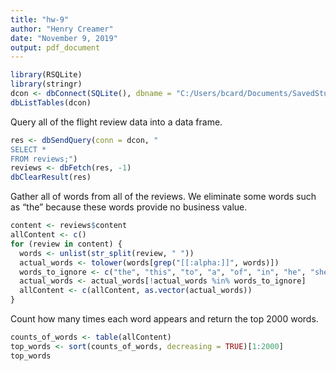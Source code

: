 ```yaml
---
title: "hw-9"
author: "Henry Creamer"
date: "November 9, 2019"
output: pdf_document
---
```


```r
library(RSQLite)
library(stringr)
dcon <- dbConnect(SQLite(), dbname = "C:/Users/bcard/Documents/SavedStuff/Stat405/group10.db")
dbListTables(dcon)
```

Query all of the flight review data into a data frame.
```r
res <- dbSendQuery(conn = dcon, "
SELECT *
FROM reviews;")
reviews <- dbFetch(res, -1)
dbClearResult(res)
```

Gather all of words from all of the reviews. We eliminate some words such as "the" because these words provide no business value.
```r
content <- reviews$content
allContent <- c()
for (review in content) {
  words <- unlist(str_split(review, " "))
  actual_words <- tolower(words[grep("[[:alpha:]]", words)])
  words_to_ignore <- c("the", "this", "to", "a", "of", "in", "he", "she", "an", "and", "is", "with", "but", "or", "there", "at", "so", "be", "as", "for", "on", "do", "yet", "after", "are", "you", "that", "i", "was", "it", "have", "from", "we", "were", "had", "if", "by", "has", "then", "us", "me", "it's", "its", "am")
  actual_words <- actual_words[!actual_words %in% words_to_ignore]
  allContent <- c(allContent, as.vector(actual_words))
}
```

Count how  many times each word appears and return the top 2000 words.
```r
counts_of_words <- table(allContent)
top_words <- sort(counts_of_words, decreasing = TRUE)[1:2000]
top_words
```



